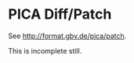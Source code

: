 # PICA Diff/Patch {#sec-patch}

See <http://format.gbv.de/pica/patch>.

::: {.callout-warning}
This is incomplete still.
:::

